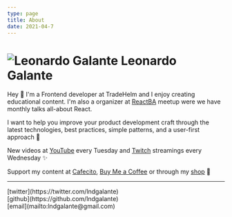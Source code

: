 ```yaml
---
type: page
title: About
date: 2021-04-7
---
```


# ![Leonardo Galante](/images/lg.png) Leonardo Galante

Hey 👋 I'm a Frontend developer at TradeHelm and I enjoy creating educational content.
I'm also a organizer at [ReactBA](https://www.meetup.com/es-ES/React-en-Buenos-Aires) meetup were we have monthly talks all-about React.

I want to help you improve your product development craft through the latest technologies, best practices, simple patterns, and a user-first approach 💎

New videos at [YouTube](https://youtube.com/c/leonardogalante) every Tuesday and [Twitch](https://www.twitch.tv/lndgalante) streamings every Wednesday ✨

Support my content at
[Cafecito](https://cafecito.app/leonardogalante), [Buy Me a Coffee](https://www.buymeacoffee.com/lndgalant) or through my [shop](https://github.com/sponsors/lndgalante) 👕

---

<div>
  [twitter](https://twitter.com/lndgalante)
  <br />
  [github](https://github.com/lndgalante)
  <br />
  [email](mailto:lndgalante@gmail.com)
</div>

